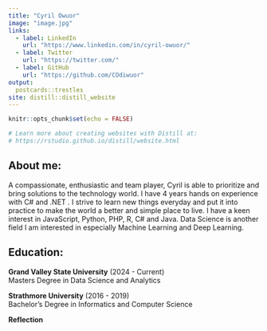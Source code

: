 ```yaml
---
title: "Cyril Owuor"
image: "image.jpg"
links:
  - label: LinkedIn
    url: "https://www.linkedin.com/in/cyril-owuor/"
  - label: Twitter
    url: "https://twitter.com/"
  - label: GitHub
    url: "https://github.com/COdiwuor"
output:
  postcards::trestles
site: distill::distill_website
---
```


```r
knitr::opts_chunk$set(echo = FALSE)

# Learn more about creating websites with Distill at:
# https://rstudio.github.io/distill/website.html

```



## About me:
A compassionate, enthusiastic and team player, Cyril is able to prioritize and bring solutions to the technology world. I have 4 years hands on experience with C# and .NET . I strive to learn new things everyday and put it into practice to make the world a better and simple place to live. I have a keen interest in JavaScript, Python, PHP, R, C# and Java. Data Science is another field I am interested in especially Machine Learning and Deep Learning.

## Education:
**Grand Valley State University** (2024 - Current)<br>
Masters Degree in Data Science and Analytics

**Strathmore University** (2016 - 2019)<br>
Bachelor's Degree in Informatics and Computer Science

**Reflection**
